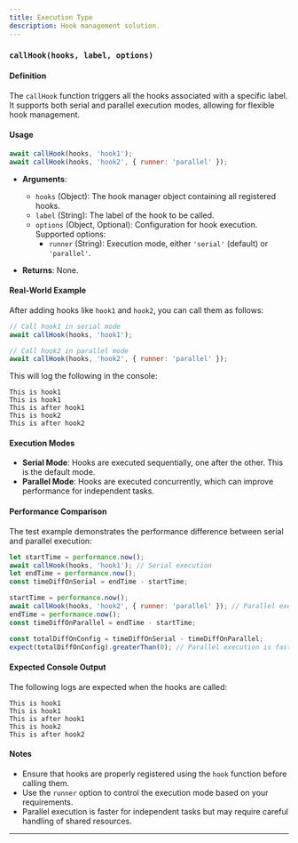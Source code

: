 ```yaml
---
title: Execution Type
description: Hook management solution.
---
```


### `callHook(hooks, label, options)`

#### Definition

The `callHook` function triggers all the hooks associated with a specific label. It supports both serial and parallel execution modes, allowing for flexible hook management.

#### Usage

```javascript
await callHook(hooks, 'hook1');
await callHook(hooks, 'hook2', { runner: 'parallel' });
```

- **Arguments**:
  - `hooks` (Object): The hook manager object containing all registered hooks.
  - `label` (String): The label of the hook to be called.
  - `options` (Object, Optional): Configuration for hook execution. Supported options:
    - `runner` (String): Execution mode, either `'serial'` (default) or `'parallel'`.

- **Returns**: None.

#### Real-World Example

After adding hooks like `hook1` and `hook2`, you can call them as follows:

```javascript
// Call hook1 in serial mode
await callHook(hooks, 'hook1');

// Call hook2 in parallel mode
await callHook(hooks, 'hook2', { runner: 'parallel' });
```

This will log the following in the console:

```
This is hook1
This is hook1
This is after hook1
This is hook2
This is after hook2
```

#### Execution Modes

- **Serial Mode**: Hooks are executed sequentially, one after the other. This is the default mode.
- **Parallel Mode**: Hooks are executed concurrently, which can improve performance for independent tasks.

#### Performance Comparison

The test example demonstrates the performance difference between serial and parallel execution:

```javascript
let startTime = performance.now();
await callHook(hooks, 'hook1'); // Serial execution
let endTime = performance.now();
const timeDiffOnSerial = endTime - startTime;

startTime = performance.now();
await callHook(hooks, 'hook2', { runner: 'parallel' }); // Parallel execution
endTime = performance.now();
const timeDiffOnParallel = endTime - startTime;

const totalDiffOnConfig = timeDiffOnSerial - timeDiffOnParallel;
expect(totalDiffOnConfig).greaterThan(0); // Parallel execution is faster
```

#### Expected Console Output

The following logs are expected when the hooks are called:

```
This is hook1
This is hook1
This is after hook1
This is hook2
This is after hook2
```

#### Notes

- Ensure that hooks are properly registered using the `hook` function before calling them.
- Use the `runner` option to control the execution mode based on your requirements.
- Parallel execution is faster for independent tasks but may require careful handling of shared resources.

---
